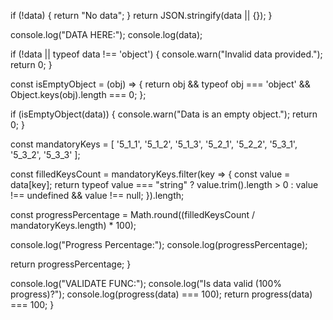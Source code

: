   if (!data) {
    return "No data";
  }
  return JSON.stringify(data || {});
}

  console.log("DATA HERE:");
  console.log(data);

  if (!data || typeof data !== 'object') {
    console.warn("Invalid data provided.");
    return 0;
  }

  const isEmptyObject = (obj) => {
    return obj && typeof obj === 'object' && Object.keys(obj).length === 0;
  };

  if (isEmptyObject(data)) {
    console.warn("Data is an empty object.");
    return 0;
  }

  const mandatoryKeys = [
    '5_1_1', '5_1_2', '5_1_3', '5_2_1', '5_2_2', '5_3_1', '5_3_2', '5_3_3'
  ];

  const filledKeysCount = mandatoryKeys.filter(key => {
    const value = data[key];
    return typeof value === "string" ? value.trim().length > 0 : value !== undefined && value !== null;
  }).length;

  const progressPercentage = Math.round((filledKeysCount / mandatoryKeys.length) * 100);

  console.log("Progress Percentage:");
  console.log(progressPercentage);

  return progressPercentage;
}

  console.log("VALIDATE FUNC:");
  console.log("Is data valid (100% progress)?");
  console.log(progress(data) === 100);
  return progress(data) === 100;
}
